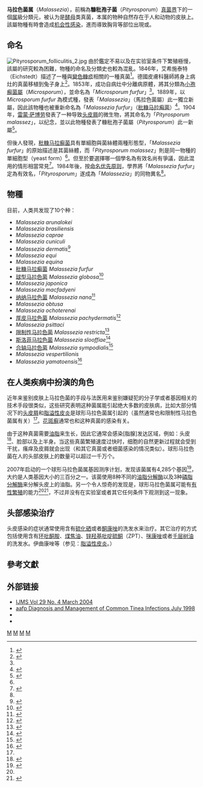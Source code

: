 {{NoteTA
| G1 = LS
| G2 = ME
}}
{{Automatic taxobox
| taxon = Malassezia
| authority = Baill., 1889
| image = Malassezia_furfur_in_skin_scale_from_a_patient_with_tinea_versicolor_PHIL_3938_lores.jpg
| image_caption = 放大花斑癣病患皮屑所看到的[[秕糠马拉癣菌|秕糠马拉癣菌]]
| subdivision_ranks = [[种|种]]
| type species = [[秕糠马拉癣菌|秕糠马拉癣菌]] ''Microsporum furfur''
| type species authority = C.P. Robin
| subdivision = 参见文中内容
}}
'''马拉色菌属'''（''Malassezia''），前稱為'''糠秕孢子菌'''（''Pityrosporum''）[[真菌界|真菌界]]下的一個[[属|属]]級分類元，被认为是[[酵母|酵母]]类真菌，本属的物种自然存在于人和动物的皮肤上。該屬物種有時會造成[[机会性感染|机会性感染]]，進而導致胸背等部位出現{{tsl|en|hypopigmentation|色素淡化}}或{{tsl|en|hyperpigmentation|色素增多}}。

==命名==
[[File:Pityrosporum_folliculitis_2.jpg|thumb]]
由於鑑定不易以及在实验室条件下繁殖極慢，該屬的研究較為困難，物種的命名及分類史也較為混亂。1846年，艾希施泰特（Eichstedt）描述了一種與[[花斑癬|變色糠疹]]相關的一種真菌<ref name=":0">{{Cite journal|title=Update on the genus Malassezia|url=https://academic.oup.com/mmy/article/45/4/287/1020101|last=Ashbee|first=H. R.|date=2007-06-01|journal=Medical Mycology|issue=4|doi=10.1080/13693780701191373|volume=45|pages=287–303|language=en|issn=1369-3786}}</ref>。德國皮膚科醫師{{Le|海因里希·寇伯納|Heinrich Koebner}}將身上病灶的真菌移植到兔子身上<ref>{{Cite journal|title=LXXXIII.—MALASSEZIA FURFUR, THE CAUSE OF TINEA VERSICOLOR: CULTIVATION OF THE ORGANISM AND EXPERIMENTAL PRODUCTION OF THE DISEASE|url=https://jamanetwork.com/journals/jamadermatology/fullarticle/519402|last=Moore|first=Morris|date=1940-02-01|journal=Archives of Dermatology and Syphilology|issue=2|doi=10.1001/archderm.1940.01490080062003|volume=41|pages=253–260|language=en|issn=0096-6029}}</ref>。1853年，{{Le|查爾斯-菲力浦·羅賓|Charles-Philippe Robin}}成功自病灶中分離病原體，將其分類為[[小孢癬菌屬|小孢癬菌屬]]（''Microsporum''），並命名為「''Microsporum furfur''」<ref name=":0" />。1889年，{{tsl|en|Henri Ernest Baillon||亨利·歐內斯特·巴永}}以 ''Microsporum furfur'' 為模式種，發表「''Malassezia''」（馬拉色菌屬）此一獨立新屬，因此該物種也被重新命名為「''Malassezia furfur''」（[[秕糠马拉癣菌|秕糠马拉癣菌]]）<ref>{{Cite book|chapter=|url=http://www.biodiversitylibrary.org/bibliography/5409|publisher=O. Doin|date=|location=Paris|doi=10.5962/bhl.title.5409|first=H.|last=Baillon, H. (Henri)|title=Traité de botanique médicale cryptogamique, suivi du tableau du droguier de la Faculté de médecine de Paris|year=1889|isbn=|pages=}}</ref>。1904年，[[雷蒙·萨博劳|雷蒙·萨博劳]]發表了一种导致[[头皮屑|头皮屑]]的微生物，將其命名为「''Pityrosporum malassez''」，以纪念{{tsl|en|Louis-Charles Malassez|路易斯-查理·马拉色|}}，並以此物種發表了糠秕孢子菌屬（''Pityrosporum''）此一新屬<ref name="pmid17642908">{{cite journal|title=The genus Malassezia and human disease|author=Inamadar AC, Palit A|url=http://www.ijdvl.com/article.asp?issn=0378-6323;year=2003;volume=69;issue=4;spage=265;epage=270;aulast=Inamadar|journal=Indian J Dermatol Venereol Leprol|issue=4|doi=|year=2003|volume=69|pages=265–70|pmid=17642908|access-date=2009-06-29|archive-date=2018-09-06|archive-url=https://web.archive.org/web/20180906014043/http://www.ijdvl.com/article.asp?issn=0378-6323;year=2003;volume=69;issue=4;spage=265;epage=270;aulast=Inamadar|dead-url=no}}</ref>。

但後人發現，[[秕糠马拉癣菌|秕糠马拉癣菌]]具有單細胞與菌絲體兩種形態型，「''Malassezia furfur''」的原始描述是其菌絲體，而「''Pityrosporum malassez''」則是同一物種的單細胞型（yeast form）<ref name=":0" />。但至於要選擇哪一個學名為有效名尚有爭議，因此混用的情形相當常見<ref>{{Cite journal|title=The genus Malassezia and human disease|url=https://pubmed.ncbi.nlm.nih.gov/17642908/|last=Inamadar|first=A. C.|last2=Palit|first2=A.|date=2003-07|journal=Indian Journal of Dermatology, Venereology and Leprology|issue=4|volume=69|pages=265–270|issn=0973-3922|pmid=17642908}}</ref>。1984年後，按[[命名优先原则|命名优先原则]]，學界將「''Malassezia furfur''」定為有效名，「''Pityrosporum''」遂成為「''Malassezia''」的同物異名<ref name="pmid17642908" />。

== 物種 ==
目前，人类共发现了10个种：

* ''Malassezia arunalokei''
* ''Malassezia brasiliensis''
* ''Malassezia caprae''
* ''Malassezia cuniculi''
* ''Malassezia dermatis''<ref name="pmid11923357">{{cite journal |author=Sugita T, Takashima M, Shinoda T, ''et al.'' |title=New yeast species, Malassezia dermatis, isolated from patients with atopic dermatitis |journal=J. Clin. Microbiol. |volume=40 |issue=4 |pages=1363–7 |pmid=11923357 |pmc=140359 |doi= 10.1128/JCM.40.4.1363-1367.2002|url=http://jcm.asm.org/cgi/pmidlookup?view=long&pmid=11923357|date=April 2002}}</ref>
* ''Malassezia equi''
* ''Malassezia equina''
* [[秕糠马拉癣菌|秕糠马拉癣菌]] ''Malassezia furfur''
* [[球型马拉色菌|球型马拉色菌]] ''Malassezia globosa''<ref name="pmid17460728">{{cite journal |author=DeAngelis YM, Saunders CW, Johnstone KR, ''et al.'' |title=Isolation and expression of a Malassezia globosa lipase gene, LIP1 |journal=J. Invest. Dermatol. |volume=127 |issue=9 |pages=2138–46 |pmid=17460728 |doi=10.1038/sj.jid.5700844|date=September 2007}}</ref>
* ''Malassezia japonica''
* ''Malassezia macfadyeni''
* [[纳纳马拉色菌|纳纳马拉色菌]] ''Malassezia nana''<ref name="pmid15023986">{{cite journal |author=Hirai A, Kano R, Makimura K, ''et al.'' |title=Malassezia nana sp. nov., a novel lipid-dependent yeast species isolated from animals |journal=Int. J. Syst. Evol. Microbiol. |volume=54 |issue=Pt 2 |pages=623–7 |pmid=15023986 |doi=10.1099/ijs.0.02776-0 |url=http://ijs.sgmjournals.org/cgi/pmidlookup?view=long&pmid=15023986 |date=March 2004 }}{{Dead link|date=2018年8月 |bot=InternetArchiveBot |fix-attempted=yes }}</ref>
* ''Malassezia obtusa''
* ''Malassezia ochoterenai''
* [[厚皮马拉色菌|厚皮马拉色菌]] ''Malassezia pachydermatis''<ref name="pmid17655416">{{cite journal |author=Coutinho SD, Paula CR |title=Biotyping of Malassezia pachydermatis strains using the killer system |journal=Rev Iberoam Micol |volume=15 |issue=2 |pages=85–7 |pmid=17655416 |doi= |url=http://www.reviberoammicol.com/pubmed_linkout.php?15p85|date=June 1998}}</ref>
* ''Malassezia psittaci''
* [[限制性马拉色菌|限制性马拉色菌]] ''Malassezia restricta''<ref name="pmid15502408">{{cite journal |author=Sugita T, Tajima M, Amaya M, Tsuboi R, Nishikawa A |title=Genotype analysis of Malassezia restricta as the major cutaneous flora in patients with atopic dermatitis and healthy subjects |journal=Microbiol. Immunol. |volume=48 |issue=10 |pages=755–9 |year=2004 |pmid=15502408 |doi= |url=http://joi.jlc.jst.go.jp/JST.JSTAGE/mandi/48.755?from=PubMed |format={{dead link|date=May 2009}} – <sup>[http://scholar.google.co.uk/scholar?hl=en&lr=&q=intitle%3AGenotype+analysis+of+Malassezia+restricta+as+the+major+cutaneous+flora+in+patients+with+atopic+dermatitis+and+healthy+subjects&as_publication=Microbiol.+Immunol.&as_ylo=2004&as_yhi=2004&btnG=Search Scholar search]</sup> }}{{Dead link|date=2018年6月 |bot=InternetArchiveBot |fix-attempted=no }}</ref>
* [[斯洛菲马拉色菌|斯洛菲马拉色菌]] ''Malassezia slooffiae''<ref name="pmid17845623">{{cite journal |author=Uzal FA, Paulson D, Eigenheer AL, Walker RL |title=Malassezia slooffiae-associated dermatitis in a goat |journal=Vet. Dermatol. |volume=18 |issue=5 |pages=348–52 |pmid=17845623 |doi=10.1111/j.1365-3164.2007.00606.x |url=http://www3.interscience.wiley.com/resolve/openurl?genre=article&sid=nlm:pubmed&issn=0959-4493&date=2007&volume=18&issue=5&spage=348 |date=October 2007 }}{{Dead link|date=2019年5月 |bot=InternetArchiveBot |fix-attempted=yes }}</ref>
* [[合轴马拉色菌|合轴马拉色菌]] ''Malassezia sympodialis''<ref name="pmid9722730">{{cite journal |author=Niamba P, Weill FX, Sarlangue J, Labrèze C, Couprie B, Taïeh A |title=Is common neonatal cephalic pustulosis (neonatal acne) triggered by Malassezia sympodialis? |journal=Arch Dermatol |volume=134 |issue=8 |pages=995–8 |pmid=9722730 |doi=10.1001/archderm.134.8.995 |url=http://archderm.ama-assn.org/cgi/pmidlookup?view=long&pmid=9722730 |date=August 1998 }}{{dead link|date=2018年5月 |bot=InternetArchiveBot |fix-attempted=yes }}</ref>
* ''Malassezia vespertilionis''
* ''Malassezia yamatoensis''<ref name="pmid15322337">{{cite journal |author=Sugita T, Tajima M, Takashima M, ''et al.'' |title=A new yeast, Malassezia yamatoensis, isolated from a patient with seborrheic dermatitis, and its distribution in patients and healthy subjects |journal=Microbiol. Immunol. |volume=48 |issue=8 |pages=579–83 |year=2004 |pmid=15322337 |doi= |url=http://joi.jlc.jst.go.jp/JST.JSTAGE/mandi/48.579?from=PubMed |format={{dead link|date=May 2009}} – <sup>[http://scholar.google.co.uk/scholar?hl=en&lr=&q=intitle%3AA+new+yeast%2C+Malassezia+yamatoensis%2C+isolated+from+a+patient+with+seborrheic+dermatitis%2C+and+its+distribution+in+patients+and+healthy+subjects&as_publication=Microbiol.+Immunol.&as_ylo=2004&as_yhi=2004&btnG=Search Scholar search]</sup> }}{{Dead link|date=2018年6月 |bot=InternetArchiveBot |fix-attempted=no }}</ref>

==在人类疾病中扮演的角色==
近年来鉴别皮肤上马拉色菌的手段与法医用来鉴别嫌疑犯的分子学或者基因相关的技术手段很类似，这些研究表明这种菌属能引起绝大多数的皮肤病，比如大部分情况下的[[头皮屑|头皮屑]]和[[脂溢性皮炎|脂溢性皮炎]]是球形马拉色菌属引起的（虽然通常也和限制性马拉色菌属有关）<ref name="pmid17460728"/>。[[花斑癣|花斑癣]]通常也和这种真菌的感染有关。

由于这种真菌需要[[油脂|油脂]]来生长，因此它通常会感染[脂腺]发达区域，例如：头皮<ref name="urlBBC NEWS | Health | Genetic code of dandruff cracked">{{cite web |url=http://news.bbc.co.uk/2/hi/health/7080434.stm |title=BBC NEWS | Health | Genetic code of dandruff cracked |format= |work= |accessdate=2008-12-10 |archive-date=2008-12-22 |archive-url=https://web.archive.org/web/20081222110658/http://news.bbc.co.uk/2/hi/health/7080434.stm |dead-url=no }}</ref>、脸部以及上半身。当这些真菌繁殖速度过快时，细胞的自然更新过程就会受到干扰，瘙痒及皮屑就会出现（和其它真菌或者细菌感染的情况类似）。球形马拉色菌在人的头部皮肤上的数量可以超过一千万个。

2007年启动的一个球形马拉色菌属基因测序计划，发现该菌属有4,285个基因<ref name="pmid18000048">{{cite journal |author=Xu J, Saunders CW, Hu P, ''et al.'' |title=Dandruff-associated Malassezia genomes reveal convergent and divergent virulence traits shared with plant and human fungal pathogens |journal=Proc. Natl. Acad. Sci. U.S.A. |volume=104 |issue=47 |pages=18730–5 |pmid=18000048 |pmc=2141845 |doi=10.1073/pnas.0706756104 |url=http://www.pnas.org/cgi/pmidlookup?view=long&pmid=18000048|date=November 2007}}</ref>，大约是人类基因大小的三百分之一。该菌使用8种不同的[[油脂分解酶|油脂分解酶]]以及3种[[磷脂分解酶|磷脂分解酶]]来分解头皮上的油脂。另一个令人惊奇的发现是，球形马拉色菌属可能有[[有性繁殖|有性繁殖]]的能力<ref name="pmid18000048"/><ref name="pmid18693563">{{cite journal |author=Guillot J, Hadina S, Guého E |title=The genus Malassezia: old facts and new concepts |journal=Parassitologia |volume=50 |issue=1-2 |pages=77–9 |pmid=18693563 |doi= |url=|date=June 2008}}</ref>，不过并没有在实验室或者其它任何条件下观测到这一现象。

==头部感染治疗==
头皮感染的症状通常使用含有[[硫化硒|硫化硒]]或者[[酮康唑|酮康唑]]的洗发水来治疗。其它治疗的方式包括使用含有[[环吡酮胺|环吡酮胺]]、[[煤焦油|煤焦油]]、[[锌羟基吡啶硫酮|锌羟基吡啶硫酮]]（ZPT）、[[咪康唑|咪康唑]]或者[[千层树油|千层树油]]的洗发水。伊曲康唑等（参见：[[脂溢性皮炎|脂溢性皮炎]]。）

==參考文獻==
{{reflist|2}}

==外部链接==
* [http://www.sums.ac.ir/~ijms/29_1/08-Shams.pdf IJMS Vol 29 No. 4 March 2004]
* [http://www.aafp.org/afp/980700ap/noble.html aafp Diagnosis and Management of Common Tinea Infections July 1998]
* {{cite journal |author1=M Shams Ghahfarokhi |author2=M. Razzaghi Abyaneh |title=Rapid Identification of ''Malassezia furfur'' from other Malassezia Species: A Major Causative Agent of Pityriasis Versicolor |journal=Iranian Journal of Medical Sciences|volume=29 |issue=1 |date=March 2004 |url=http://ijms.sums.ac.ir/files/PDFfiles/29_1_08-Shams.pdf |url-status=dead |archiveurl=https://web.archive.org/web/20120425120901/http://ijms.sums.ac.ir/files/PDFfiles/29_1_08-Shams.pdf |archivedate=2012-04-25 }}
* {{cite journal |vauthors=Noble SL, Forbes RC, Stamm PL |title=Diagnosis and management of common tinea infections |url=https://archive.org/details/sim_american-family-physician_1998-07_58_1/page/163 |journal=Am Fam Physician |volume=58 |issue=1 |pages=163–74, 177–8 |date=July 1998 |pmid=9672436 }}

{{Mycoses|state=autocollapse}}
{{Taxonbar|from=Q14488912}}

[[Category:伞菌亚门|M]]
[[Category:寄生真菌|M]]
[[Category:马拉色菌属|M]]
[[Category:酵母|M]]